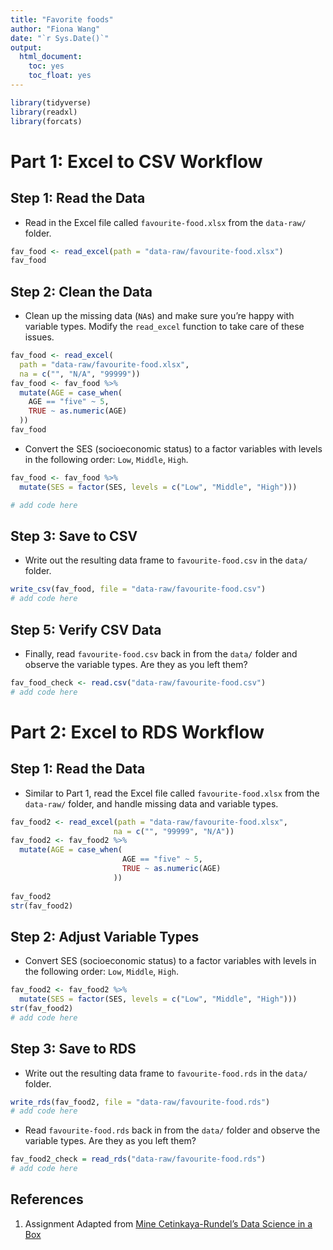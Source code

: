 ```yaml
---
title: "Favorite foods"
author: "Fiona Wang"
date: "`r Sys.Date()`"
output: 
  html_document: 
    toc: yes
    toc_float: yes
---
```


```r
library(tidyverse)
library(readxl)
library(forcats)
```

# Part 1: Excel to CSV Workflow


## Step 1: Read the Data

* Read in the Excel file called `favourite-food.xlsx` from the `data-raw/` folder.

```r
fav_food <- read_excel(path = "data-raw/favourite-food.xlsx")
fav_food
```

## Step 2: Clean the Data

* Clean up the missing data (`NA`s) and make sure you're happy with variable types. Modify the `read_excel` function to take care of these issues.

```r
fav_food <- read_excel(
  path = "data-raw/favourite-food.xlsx",
  na = c("", "N/A", "99999"))
fav_food <- fav_food %>% 
  mutate(AGE = case_when(
    AGE == "five" ~ 5,
    TRUE ~ as.numeric(AGE)
  ))
fav_food 
```

* Convert the SES (socioeconomic status) to a factor variables with levels in the 
following order: `Low`, `Middle`, `High`.

```r
fav_food <- fav_food %>% 
  mutate(SES = factor(SES, levels = c("Low", "Middle", "High")))

# add code here
```

## Step 3: Save to CSV

* Write out the resulting data frame to `favourite-food.csv` in the `data/` folder.

```r
write_csv(fav_food, file = "data-raw/favourite-food.csv")
# add code here
```

## Step 5: Verify CSV Data

* Finally, read `favourite-food.csv` back in from the `data/` folder and 
observe the variable types. Are they as you left them?

```r
fav_food_check <- read.csv("data-raw/favourite-food.csv")
# add code here
```

# Part 2: Excel to RDS Workflow

## Step 1: Read the Data
* Similar to Part 1, read  the Excel file called `favourite-food.xlsx` from the `data-raw/` folder, and handle missing data and variable types.

```r
fav_food2 <- read_excel(path = "data-raw/favourite-food.xlsx",
                       na = c("", "99999", "N/A"))
fav_food2 <- fav_food2 %>% 
  mutate(AGE = case_when(
                         AGE == "five" ~ 5,
                         TRUE ~ as.numeric(AGE)
                       ))
                       
fav_food2 
str(fav_food2)
```

## Step 2: Adjust Variable Types

* Convert SES (socioeconomic status) to a factor variables with levels in the 
following order: `Low`, `Middle`, `High`.

```r
fav_food2 <- fav_food2 %>% 
  mutate(SES = factor(SES, levels = c("Low", "Middle", "High")))
str(fav_food2)
# add code here
```

## Step 3: Save to RDS
* Write out the resulting data frame to `favourite-food.rds` in the `data/` folder.

```r
write_rds(fav_food2, file = "data-raw/favourite-food.rds")
# add code here
```

* Read `favourite-food.rds` back in from the `data/` folder and observe the 
variable types. Are they as you left them?

```r
fav_food2_check = read_rds("data-raw/favourite-food.rds")
# add code here
```

## References {#references}
1. Assignment Adapted from [Mine Cetinkaya-Rundel's Data Science in a Box](https://github.com/rstudio-education/datascience-box)